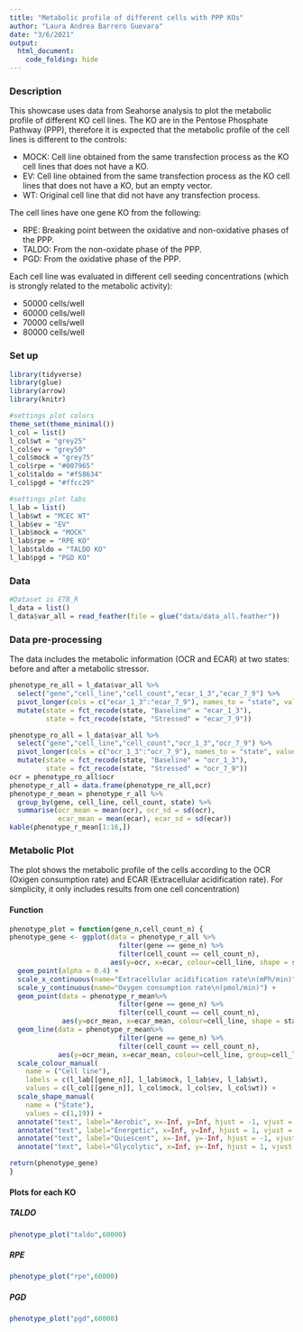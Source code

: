 ```yaml
---
title: "Metabolic profile of different cells with PPP KOs"
author: "Laura Andrea Barrero Guevara"
date: "3/6/2021"
output: 
  html_document:
    code_folding: hide
---
```


### Description
This showcase uses data from Seahorse analysis to plot the metabolic profile of different KO cell lines. The KO are in the Pentose Phosphate Pathway (PPP), therefore it is expected that the metabolic profile of the cell lines is different to the controls:

- MOCK: Cell line obtained from the same transfection process as the KO cell lines that does not have a KO.
- EV: Cell line obtained from the same transfection process as the KO cell lines that does not have a KO, but an empty vector. 
- WT: Original cell line that did not have any transfection process.

The cell lines have one gene KO from the following: 

- RPE: Breaking point between the oxidative and non-oxidative phases of the PPP.
- TALDO: From the non-oxidate phase of the PPP.
- PGD: From the oxidative phase of the PPP.

Each cell line was evaluated in different cell seeding concentrations (which is strongly related to the metabolic activity):

- 50000 cells/well
- 60000 cells/well
- 70000 cells/well
- 80000 cells/well

### Set up

```r
library(tidyverse)
library(glue)
library(arrow)
library(knitr)

#settings plot colors
theme_set(theme_minimal())
l_col = list()
l_col$wt = "grey25"
l_col$ev = "grey50"
l_col$mock = "grey75"
l_col$rpe = "#007965"
l_col$taldo = "#f58634"
l_col$pgd = "#ffcc29"

#settings plot labs
l_lab = list()
l_lab$wt = "MCEC WT"
l_lab$ev = "EV"
l_lab$mock = "MOCK"
l_lab$rpe = "RPE KO"
l_lab$taldo = "TALDO KO"
l_lab$pgd = "PGD KO"
```

### Data 

```r
#Dataset is ETB_R
l_data = list()
l_data$var_all = read_feather(file = glue("data/data_all.feather"))
```

### Data pre-processing

The data includes the metabolic information (OCR and ECAR) at two states: before and after a metabolic stressor. 

```r
phenotype_re_all = l_data$var_all %>%
  select("gene","cell_line","cell_count","ecar_1_3","ecar_7_9") %>% 
  pivot_longer(cols = c("ecar_1_3":"ecar_7_9"), names_to = "state", values_to = "ecar") %>%
  mutate(state = fct_recode(state, "Baseline" = "ecar_1_3"),
         state = fct_recode(state, "Stressed" = "ecar_7_9"))

phenotype_ro_all = l_data$var_all %>%
  select("gene","cell_line","cell_count","ocr_1_3","ocr_7_9") %>% 
  pivot_longer(cols = c("ocr_1_3":"ocr_7_9"), names_to = "state", values_to = "ocr") %>%
  mutate(state = fct_recode(state, "Baseline" = "ocr_1_3"),
         state = fct_recode(state, "Stressed" = "ocr_7_9"))
ocr = phenotype_ro_all$ocr
phenotype_r_all = data.frame(phenotype_re_all,ocr)
phenotype_r_mean = phenotype_r_all %>%
  group_by(gene, cell_line, cell_count, state) %>%
  summarise(ocr_mean = mean(ocr), ocr_sd = sd(ocr),
            ecar_mean = mean(ecar), ecar_sd = sd(ecar))
kable(phenotype_r_mean[1:16,])
```

### Metabolic Plot

The plot shows the metabolic profile of the cells according to the OCR (Oxigen consumption rate) and ECAR (Extracellular acidification rate). For simplicity, it only includes results from one cell concentration) 


#### Function

```r
phenotype_plot = function(gene_n,cell_count_n) {
phenotype_gene <- ggplot(data = phenotype_r_all %>%
                           filter(gene == gene_n) %>%
                           filter(cell_count == cell_count_n), 
                         aes(y=ocr, x=ecar, colour=cell_line, shape = state)) +
  geom_point(alpha = 0.4) +
  scale_x_continuous(name="Extracellular acidification rate\n(mPh/min)") + 
  scale_y_continuous(name="Oxygen consumption rate\n(pmol/min)") + 
  geom_point(data = phenotype_r_mean%>%
                           filter(gene == gene_n) %>%
                           filter(cell_count == cell_count_n), 
             aes(y=ocr_mean, x=ecar_mean, colour=cell_line, shape = state), size = 4) + 
  geom_line(data = phenotype_r_mean%>%
                           filter(gene == gene_n) %>%
                           filter(cell_count == cell_count_n), 
            aes(y=ocr_mean, x=ecar_mean, colour=cell_line, group=cell_line), linetype = "dashed") + 
  scale_colour_manual(
    name = ("Cell line"),
    labels = c(l_lab[[gene_n]], l_lab$mock, l_lab$ev, l_lab$wt),
    values = c(l_col[[gene_n]], l_col$mock, l_col$ev, l_col$wt)) +
  scale_shape_manual(
    name = ("State"),
    values = c(1,19)) + 
  annotate("text", label="Aerobic", x=-Inf, y=Inf, hjust = -1, vjust = 1) + 
  annotate("text", label="Energetic", x=Inf, y=Inf, hjust = 1, vjust = 1) + 
  annotate("text", label="Quiescent", x=-Inf, y=-Inf, hjust = -1, vjust = -1) + 
  annotate("text", label="Glycolytic", x=Inf, y=-Inf, hjust = 1, vjust = -1)

return(phenotype_gene)
}
```

#### Plots for each KO {.tabset}

##### TALDO
```r
phenotype_plot("taldo",60000)
```

##### RPE
```r
phenotype_plot("rpe",60000)
```

##### PGD
```r
phenotype_plot("pgd",60000)
```
